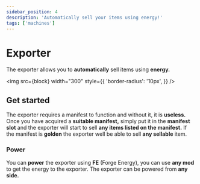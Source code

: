```yaml
---
sidebar_position: 4
description: 'Automatically sell your items using energy!'
tags: ['machines']
---
```



# Exporter

The exporter allows you to **automatically** sell items using **energy.**

<img
	src={block}
	width="300"
	style={{
		'border-radius': '10px',
	}}
/>

## Get started

The exporter requires a manifest to function and without it, it is **useless.**
Once you have acquired a **suitable manifest,** simply put it in the **manifest slot** and the exporter will start to sell **any items listed on the manifest.**
If the manifest is **golden** the exporter well be able to sell **any sellable** item.

### Power

You can **power** the exporter using **FE** (Forge Energy), you can use **any mod** to get the energy to the exporter.
The exporter can be powered from **any side.**